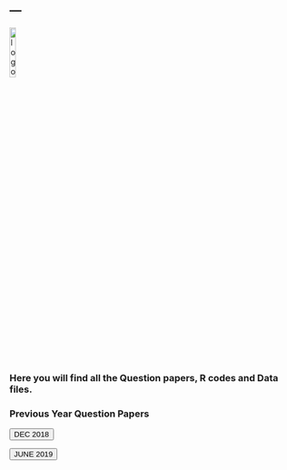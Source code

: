 ---
---

<link rel="stylesheet" href="mystyle.css" type="text/css">

<a href="index.html">
  <img src="images/logo.png" alt="logo"  style="width:15%;">
</a>


<h3>  Here you will find all the Question papers, R codes and Data files. </h3>

<!-- Add icon library -->
<link rel="stylesheet" href="https://cdnjs.cloudflare.com/ajax/libs/font-awesome/4.7.0/css/font-awesome.min.css">

<!-- Auto width -->

<h3>Previous Year Question Papers</h3>

<a href="/files/SEC_dec_2019.zip" download>
<button class="btn"><i class="fa fa-download"></i> DEC 2018 </button>
</a>

<a href="/files/SEC_jun_2019.zip" download>
<button class="btn"><i class="fa fa-download"></i> JUNE 2019 </button>
</a>


